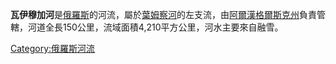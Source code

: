 {{Unreferenced|time=2021-12-21T04:04:44+00:00}}
'''瓦伊穆加河'''是[[俄羅斯|俄羅斯]]的河流，屬於[[葉姆察河|葉姆察河]]的左支流，由[[阿爾漢格爾斯克州|阿爾漢格爾斯克州]]負責管轄，河道全長150公里，流域面積4,210平方公里，河水主要來自融雪。

{{Russia-geo-stub}}
[[Category:俄羅斯河流|Category:俄羅斯河流]]